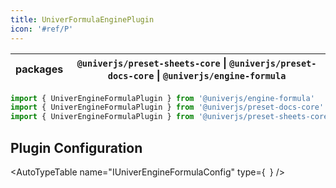 ```yaml
---
title: UniverFormulaEnginePlugin
icon: '#ref/P'
---
```


| packages | `@univerjs/preset-sheets-core` \| `@univerjs/preset-docs-core` \| `@univerjs/engine-formula` |
| --- | --- |

```typescript
import { UniverEngineFormulaPlugin } from '@univerjs/engine-formula'
import { UniverEngineFormulaPlugin } from '@univerjs/preset-docs-core'
import { UniverEngineFormulaPlugin } from '@univerjs/preset-sheets-core'
```

## Plugin Configuration

<AutoTypeTable
  name="IUniverEngineFormulaConfig"
  type={`
  `}
/>
